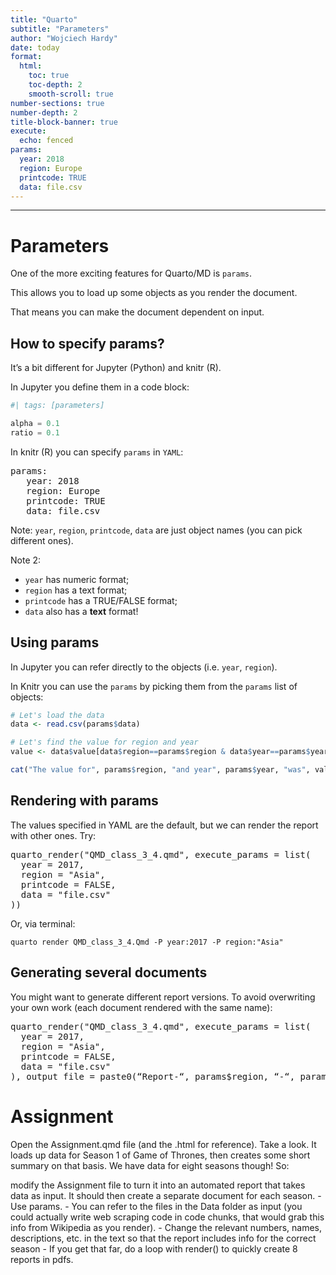 ```yaml
---
title: "Quarto"
subtitle: "Parameters"
author: "Wojciech Hardy"
date: today
format: 
  html:
    toc: true
    toc-depth: 2
    smooth-scroll: true
number-sections: true
number-depth: 2
title-block-banner: true
execute:
  echo: fenced
params:
  year: 2018
  region: Europe
  printcode: TRUE
  data: file.csv
---
```


---

# Parameters

One of the more exciting features for Quarto/MD is `params`.

This allows you to load up some objects as you render the document.

That means you can make the document dependent on input.

## How to specify params?

It's a bit different for Jupyter (Python) and knitr (R). 

In Jupyter you define them in a code block:

```python
#| tags: [parameters]

alpha = 0.1
ratio = 0.1
```

In knitr (R) you can specify `params` in `YAML`:

<pre class="code-block">
params:
   year: 2018
   region: Europe
   printcode: TRUE
   data: file.csv
</pre>

Note: `year`, `region`, `printcode`, `data` are just object names (you can pick different ones).

Note 2: 

- `year` has numeric format; 
- `region` has a text format; 
- `printcode` has a TRUE/FALSE format;
- `data` also has a **text** format!

## Using params

In Jupyter you can refer directly to the objects (i.e. `year`, `region`).

In Knitr you can use the `params` by picking them from the `params` list of objects:

```r

# Let's load the data
data <- read.csv(params$data)

# Let's find the value for region and year
value <- data$value[data$region==params$region & data$year==params$year]

cat("The value for", params$region, "and year", params$year, "was", value, ".")

```

## Rendering with params

The values specified in YAML are the default, but we can render the report with other ones. Try:

<pre class="code-block">
quarto_render("QMD_class_3_4.qmd", execute_params = list(
  year = 2017,
  region = "Asia",
  printcode = FALSE,
  data = "file.csv"
))
</pre>

Or, via terminal: 

`quarto render QMD_class_3_4.Qmd -P year:2017 -P region:"Asia"`


## Generating several documents

You might want to generate different report versions. To avoid overwriting your own work (each document rendered with the same name):

<pre class="code-block">
quarto_render("QMD_class_3_4.qmd", execute_params = list(
  year = 2017,
  region = "Asia",
  printcode = FALSE,
  data = "file.csv"
), output_file = paste0(“Report-“, params$region, “-“, params$year, “.html”)))
</pre>


# Assignment

Open the Assignment.qmd file (and the .html for reference). Take a look.
It loads up data for Season 1 of Game of Thrones, then creates some short summary on that basis. 
We have data for eight seasons though!
So: 



modify the Assignment file to turn it into an automated report that takes data as input.
It should then create a separate document for each season.
- Use params. 
- You can refer to the files in the Data folder as input (you could actually write web scraping code in code chunks, that would grab this info from Wikipedia as you render).
- Change the relevant numbers, names, descriptions, etc. in the text so that the report includes info for the correct season
- If you get that far, do a loop with render() to quickly create 8 reports in pdfs.
